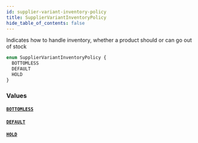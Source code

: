 ```yaml
---
id: supplier-variant-inventory-policy
title: SupplierVariantInventoryPolicy
hide_table_of_contents: false
---
```



Indicates how to handle inventory, whether a product should or can go out of stock

```graphql
enum SupplierVariantInventoryPolicy {
  BOTTOMLESS
  DEFAULT
  HOLD
}
```


### Values

#### [`BOTTOMLESS`](#)




#### [`DEFAULT`](#)




#### [`HOLD`](#)






